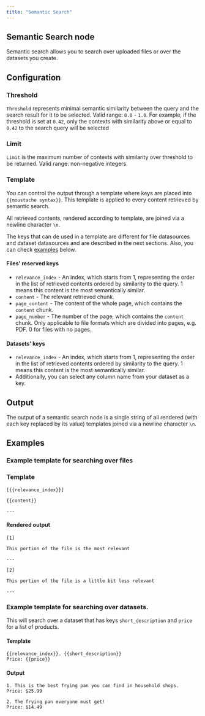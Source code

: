 ```yaml
---
title: "Semantic Search"
---
```


## Semantic Search node

Semantic search allows you to search over uploaded files or over the datasets you create.

## Configuration

### Threshold

`Threshold` represents minimal semantic similarity between the query and the search result for it to be selected. Valid range: `0.0` - `1.0`. For example, if the threshold is set at `0.42`, only the contexts with similarity above or equal to `0.42` to the search query will be selected

### Limit

`Limit` is the maximum number of contexts with similarity over threshold to be returned. Valid range: non-negative integers.

### Template

You can control the output through a template where keys are placed into `{{moustache syntax}}`.
This template is applied to every content retrieved by semantic search. 

All retrieved contents, rendered according to template, are joined via a newline character `\n`.

The keys that can de used in a template are different for file datasources and dataset datasources and are described in the next sections.
Also, you can check [examples](/nodes/semantic-search#examples) below.

#### Files' reserved keys

- `relevance_index` - An index, which starts from 1, representing the order in the list of retrieved contents ordered by similarity to the query. 1 means this content is the most semantically similar.
- `content` - The relevant retrieved chunk.
- `page_content` - The content of the whole page, which contains the `content` chunk. 
- `page_number` - The number of the page, which contains the `content` chunk. Only applicable to file formats which are divided into pages, e.g. PDF. 0 for files with no pages.

#### Datasets' keys

- `relevance_index` - An index, which starts from 1, representing the order in the list of retrieved contents ordered by similarity to the query. 1 means this content is the most semantically similar.
- Additionally, you can select any column name from your dataset as a key.

## Output

The output of a semantic search node is a single string of all rendered (with each key replaced by its value) templates joined via a newline character `\n`.

## Examples

### Example template for searching over files

### Template

```
[{{relevance_index}}]

{{content}}

---

```

#### Rendered output

```
[1]

This portion of the file is the most relevant

---

[2]

This portion of the file is a little bit less relevant

---

```

### Example template for searching over datasets.

This will search over a dataset that has keys `short_description` and `price` for a list of products.

#### Template

```
{{relevance_index}}. {{short_description}}
Price: {{price}}

```

#### Output

```
1. This is the best frying pan you can find in household shops.
Price: $25.99

2. The frying pan everyone must get!
Price: $14.49

```
